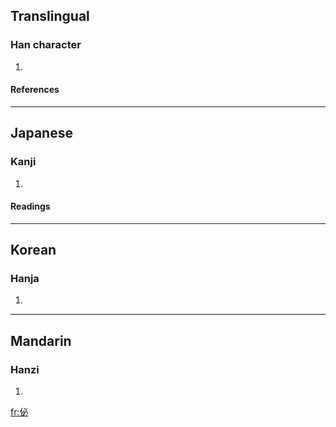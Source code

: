 ==Translingual==
===Han character===
{{Han char|rad=人|as=05|sn=7|four=2329<sub>0</sub>|canj=人心竹 (OPH)}}
# {{defn|Han|sort=人05}}
====References====
{{Han ref|kx=0098.160|dkj=00512|dj=0208.060|hdz=10139.040|uh=4F56|ud=20310|bh=CA5A|bd=51802}}
----
==Japanese==
===Kanji===
{{ja-kanji|grade=|rs=人05}}
# {{defn|Japanese}} 
====Readings====
{{ja-readings|on=[[ひつ]] (hitsu), [[びち]] (bichi)|kun=[[ただしい]] (tadashii), [[ならぶ]] (narabu)}}
----
==Korean==
===Hanja===
{{ko-hanja|hangeul=필|rv=pil|mr=p'il}}
# {{defn|Korean}}
----
==Mandarin==
===Hanzi===
{{cmn-hanzi|pin=[[bì]] (bi4), [[xú]] (xu2)|wg=pi<sup>4</sup>, hsü<sup>2</sup>}}
# {{defn|Mandarin}}

[[fr:佖]]